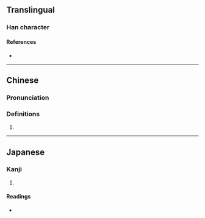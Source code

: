 {{character info/new}}
==Translingual==

===Han character===
{{Han char|rn=75|rad=木|as=07|sn=11|four=41918|canj=DMRT|ids=⿰木豆}}

====References====
* {{Han ref|kx=0530.140|dkj=14875|dj=0918.120|hdz=21211.040|uh=68AA|ud=26794|bh=D5C6|bd=54726}}

----

==Chinese==
{{zh-forms}}

===Pronunciation===
{{zh-pron
|m=dòu
|m-s=
|dg=
|c=dau6
|c-t=
|g=
|h=pfs=
|j=
|mb=
|md=
|mn=
|mn-t=
|w=
|x=
|mc=y
|oc=y
|cat=n
}}

===Definitions===
{{zh-hanzi}}

# {{rfdef|lang=zh}}

----

==Japanese==

===Kanji===
{{ja-kanji|grade=|rs=木07}}

# {{defn|lang=ja|sort=木07}}

====Readings====
* {{ja-readings|on=とう,ず|kun=たかつき}}